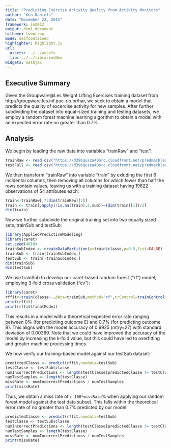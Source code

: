 ```yaml
---
title: "Predicting Exercise Activity Quality from Activity Monitors"
author: "Ken Daniels"
date: "November 22, 2015"
framework: io2012
output: html_document
hitheme: tomorrow
mode: selfcontained
highlighter: highlight.js
url:
  assets: ../../assets
  lib: ../../librariesNew
widgets: mathjax
---
```

## Executive Summary
Given the Groupware@Les Weight Lifting Exercises training dataset from http://groupware.les.inf.puc-rio.br/har, we seek to obtain a model that predicts the quality of excercise activity for new samples. After further subdividing the dataset into equal-sized training and testing datasets, we employ a random forest machine learning algorithm to obtain a model with an expected error rate no greater than 0.7%.  

## Analysis

We begin by loading the raw data into variables "trainRaw" and "test":

```r
trainRaw <- read.csv("https://d396qusza40orc.cloudfront.net/predmachlearn/pml-training.csv", na.strings=c("NA",""))
testFull <- read.csv("https://d396qusza40orc.cloudfront.net/predmachlearn/pml-testing.csv", na.strings=c("NA",""))
```

We then transform "trainRaw" into variable "train" by exluding the first 6 incidental columns, then removing all columns for which fewer than half the rows contain values, leaving us with a training dataset having 19622 observations of 54 attributes each:

```r
train<-trainRaw[,7:dim(trainRaw)[2]]
train <- train[,apply(!is.na(train),2,sum)>=(dim(train)[1])/2]
dim(train)
```

Now we further subdivide the original training set into two equally sized sets, trainSub and testSub:

```r
library(AppliedPredictiveModeling)
library(caret)
set.seed(4810)
trainSubIndex <- createDataPartition(y=train$classe,p=0.5,list=FALSE)
trainSub <- train[trainSubIndex,]
testSub <- train[-trainSubIndex,]
dim(trainSub)
dim(testSub)
```

We use trainSub to develop our caret-based random forest ("rf") model, employing 3-fold cross validation ("cv"):

```r
library(caret)
rffit<-train(classe~.,data=trainSub,method="rf",trControl=trainControl(method="cv",number=3),prox=TRUE,allowParallel=TRUE)
print(rffit)
print(rffit$finalModel)
```

This results in a model with a theoretical expected error rate ranging between 0% (for predicting outcome E) and 0.7% (for predicting outcome B). This aligns with the model accuracy of 0.9925 (mtry=27) with standard deviation of 0.00389. Note that we could have improved the accuracy of the model by increasing the k-fold value, but this could have led to overfitting and greater machine processing times.

We now verify our training-based model against our testSub dataset:

```r
predictedClasse <- predict(rffit,newdata=testSub)
testClasse <- testSub$classe
numIncorrectPredictions <- length(testClasse[predictedClasse != testClasse]) 
numTestSamples <- length(testClasse)
missRate <- numIncorrectPredictions / numTestSamples
print(missRate)
```

Thus, we obtain a miss rate of `r 100*missRate`% when applying our random forest model against the test data subset. This falls within the theoretical error rate of no greater than 0.7% predicted by our model.

```r
predictedClasse <- predict(rffit,newdata=testSub)
testClasse <- testSub$classe
numIncorrectPredictions <- length(testClasse[predictedClasse != testClasse]) 
numTestSamples <- length(testClasse)
missRate <- numIncorrectPredictions / numTestSamples
print(missRate)
```

